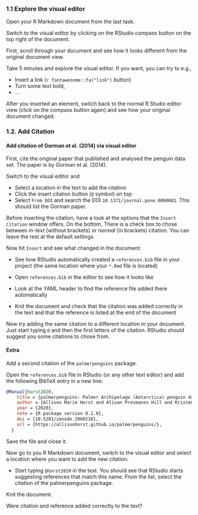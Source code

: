 ### 1.1 Explore the visual editor

Open your R Markdown document from the last task. 

Switch to the visual editor by clicking on the RStudio compass button on the top right of 
the document. 

First, scroll through your document and see how it looks different
from the original document view.

Take 5 minutes and explore the visual editor. If you want, you can try to e.g.,

- Insert a link  (`r fontawesome::fa("link")` button)
- Turn some text bold, 
- ...

After you inserted an element, switch back to the normal R Studio editor view 
(click on the compass button again) and see how your original document changed.

### 1.2. Add Citation

#### Add citation of Gorman et al. (2014) via visual editor

First, cite the original paper that published and analysed the penguin data
set. The paper is by Gorman et al. (2014).

Switch to the visual editor and

- Select a location in the text to add the citation
- Click the insert citation button (`@` symbol) on top
- Select `From DOI` and search the DOI `10.1371/journal.pone.0090081`. This should
list the Gorman paper.

Before inserting the citation, have a look at the options that the
`Insert Citation` window offers. 
On the bottom, There is a check box to chose between *in-text* (without brackets) 
or *normal* (in brackets) citation.
You can leave the rest at the default settings. 

Now hit `Insert` and see what changed in the document:

- See how RStudio automatically created a `references.bib` file in your project
(the same location where your `*.Rmd` file is located)
- Open `references.bib` in the editor to see how it looks like
- Look at the YAML header to find the reference file added there automatically

- Knit the document and check that the citation was added correctly in the text and 
that the reference is listed at the end of the document

Now try adding the same citation to a different location in your document. Just start
typing `@` and then the first letters of the citation. RStudio should suggest you some
citations to chose from.

#### Extra

Add a second citation of the `palmerpenguins` package. 

Open the `references.bib` file in RStudio (or any other text editor) and add the
following BibTeX entry in a new line:

```bibtex
@Manual{horst2020,
    title = {palmerpenguins: Palmer Archipelago (Antarctica) penguin data},
    author = {Allison Marie Horst and Alison Presmanes Hill and Kristen B Gorman},
    year = {2020},
    note = {R package version 0.1.0},
    doi = {10.5281/zenodo.3960218},
    url = {https://allisonhorst.github.io/palmerpenguins/},
  }
```

Save the file and close it.

Now go to you R Markdown document, switch to the visual editor and select a location
where you want to add the new citation.

- Start typing `@horst2020` in the text. You should see that RStudio starts suggesting
references that match this name. From the list, select the citation of the 
palmerpenguins package.

Knit the document.

Were citation and reference added correctly to the text?